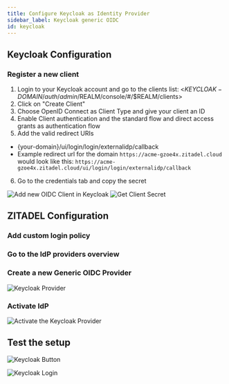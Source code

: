 ```yaml
---
title: Configure Keycloak as Identity Provider
sidebar_label: Keycloak generic OIDC
id: keycloak
---
```



<Intro provider="Keycloak"/>

## Keycloak Configuration

### Register a new client

1. Login to your Keycloak account and go to the clients list: <$KEYCLOAK-DOMAIN/auth/admin/$REALM/console/#/$REALM/clients>
2. Click on "Create Client"
3. Choose OpenID Connect as Client Type and give your client an ID
4. Enable Client authentication and the standard flow and direct access grants as authentication flow
5. Add the valid redirect URIs
 - {your-domain}/ui/login/login/externalidp/callback
 - Example redirect url for the domain `https://acme-gzoe4x.zitadel.cloud` would look like this:  `https://acme-gzoe4x.zitadel.cloud/ui/login/login/externalidp/callback`
6. Go to the credentials tab and copy the secret

![Add new OIDC Client in Keycloak](/img/guides/keycloak_add_client.png)
![Get Client Secret](/img/guides/keycloak_client_secret.png)

## ZITADEL Configuration

### Add custom login policy

<CustomLoginPolicy/>

### Go to the IdP providers overview

<IDPsOverview templates="Generic OIDC"/>

### Create a new Generic OIDC Provider

<GenericOIDC
    name=": e.g. Keycloak"
    issuer=": The domain where your Keycloak can be reached with the path /auth/realms/$REALM, Example: https://lemur-0.cloud-iam.com/auth/realms/acme"
    clientid=": Client id from the client previously created in your Keycloak account"
/>


<GeneralConfigDescription provider_account="Keycloak account" />

![Keycloak Provider](/img/guides/zitadel_keycloak_create_provider.png)

### Activate IdP

<Activate/>

![Activate the Keycloak Provider](/img/guides/zitadel_activate_keycloak.png)

## Test the setup

<TestSetup loginscreen="your Keycloak login"/>


![Keycloak Button](/img/guides/zitadel_login_keycloak.png)

![Keycloak Login](/img/guides/keycloak_login.png)
